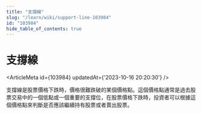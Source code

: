 ```yaml
---
title: "支撐線"
slug: "/learn/wiki/support-line-103984"
id: "103984"
hide_table_of_contents: true
---
```



# 支撐線

<ArticleMeta id={103984} updatedAt={'2023-10-16 20:20:30'} />
<div className='border-solid border-b border-t-0 my-4 border-[var(--ifm-color-gray-300)]' />

支撐線是股票價格下跌時，價格很難跌破的某個價格點。這個價格點通常是過去股票交易中的一個低點或一個重要的支撐位，在股票價格下跌時，投資者可以根據這個價格點來判斷是否應該繼續持有股票或者賣出股票。
